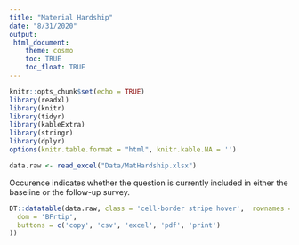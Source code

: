 ```yaml
---
title: "Material Hardship"
date: "8/31/2020"
output: 
 html_document:
    theme: cosmo
    toc: TRUE
    toc_float: TRUE
---
```

```r
knitr::opts_chunk$set(echo = TRUE)
library(readxl)
library(knitr)
library(tidyr)
library(kableExtra)
library(stringr)
library(dplyr)
options(knitr.table.format = "html", knitr.kable.NA = '') 
```

```r
data.raw <- read_excel("Data/MatHardship.xlsx")

```

Occurence indicates whether the question is currently included in either the baseline or the follow-up survey.

```r

DT::datatable(data.raw, class = 'cell-border stripe hover',  rownames = F, filter = 'top', editable = TRUE, extensions = 'Buttons',  options = list(
  dom = 'BFrtip',
  buttons = c('copy', 'csv', 'excel', 'pdf', 'print')
))

```
